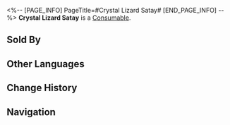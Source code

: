 <%-- [PAGE_INFO]
PageTitle=#Crystal Lizard Satay#
[END_PAGE_INFO] --%>
{{Item Infobox
|id          = 408402
|image       = Item Crystal Lizard Satay.png
|type        = Consumable
|invCategory = Consumables
|rarity      = 2
|effect      = Upon use, immediately recovers 4 Technique Points for your team, but each team member loses HP equal to 15% of their Max HP.
|description = A skewer made from cold-blooded reptiles that live in mines.<br />Zoologists will tell you that the crystals on the lizard's body are actually a by-product of its body's osmoregulation and the maintenance of body fluid levels. They'll also tell you that this by-product should never be eaten.
|source1     = [[Food Stall]]
}}
{{Description|''"It tastes like chicken, and it's crunchy!"''}}
'''Crystal Lizard Satay''' is a [[Consumable]].

==Sold By==
{{Shop Availability}}

==Other Languages==
{{Other Languages
|en   = Crystal Lizard Satay
|zhs  = 宝石蜥肉串
|zht  = 寶石蜥肉串
|ja   = ジェムトカゲの串焼き
|ko   = 보석 도마뱀 꼬치
|es   = Brocheta de lagarto cristalizado
|fr   = Satay de lézard de cristal
|ru   = Сате из хрустальной ящерицы
|th   = Crystal Lizard Satay
|vi   = Xiên Thịt Thằn Lằn Đá
|de   = Kristalleidechsen-Satay
|id   = Crystal Lizard Satay
|pt   = Espetinho de Lagarto-de-Cristal
}}

==Change History==
{{Change History|2.0}}

==Navigation==
{{Consumable Navbox}}